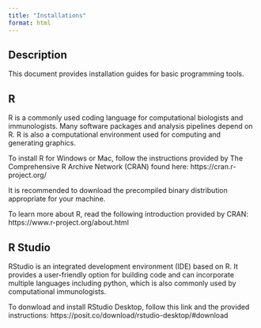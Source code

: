 ```yaml
---
title: "Installations"
format: html
---
```


## Description

This document provides installation guides for basic programming tools. 

## R

R is a commonly used coding language for computational biologists and immunologists. Many software packages and analysis pipelines depend on R. R is also a computational environment used for computing and generating graphics. 

To install R for Windows or Mac, follow the instructions provided by The Comprehensive R Archive Network (CRAN) found here: https://cran.r-project.org/

It is recommended to download the precompiled binary distribution appropriate for your machine. 

To learn more about R, read the following introduction provided by CRAN: https://www.r-project.org/about.html

## R Studio

RStudio is an integrated development environment (IDE) based on R. It provides a user-friendly option for building code and can incorporate multiple languages including python, which is also commonly used by computational immunologists. 

To donwload and install RStudio Desktop, follow this link and the provided instructions: https://posit.co/download/rstudio-desktop/#download

